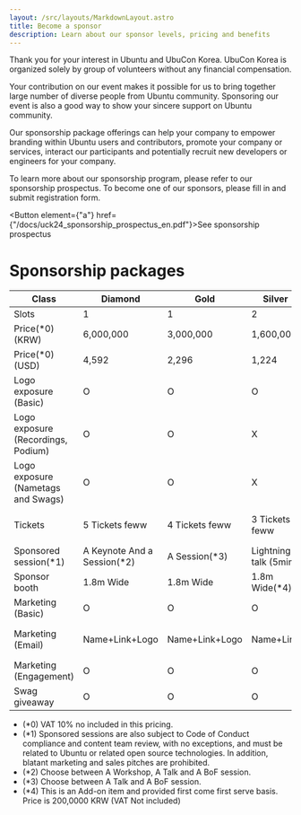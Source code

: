 ```yaml
---
layout: /src/layouts/MarkdownLayout.astro
title: Become a sponsor
description: Learn about our sponsor levels, pricing and benefits
---
```



Thank you for your interest in Ubuntu and UbuCon Korea. UbuCon Korea is organized solely by group of volunteers without any financial compensation.

Your contribution on our event makes it possible for us to bring together large number of diverse people from Ubuntu community. Sponsoring our event is also a good way to show your sincere support on Ubuntu community.

Our sponsorship package offerings can help your company to empower branding within Ubuntu users and contributors, promote your company or services, interact our participants and potentially recruit new developers or engineers for your company.

To learn more about our sponsorship program, please refer to our sponsorship prospectus. To become one of our sponsors, please fill in and submit registration form.

<Button element={"a"} href={"/docs/uck24_sponsorship_prospectus_en.pdf"}>See sponsorship prospectus</Button>

# Sponsorship packages

| Class | Diamond | Gold | Silver | Bronze | Supporter |
| --- | --- | --- | --- | --- | --- |
| Slots | 1 | 1 | 2 | 4 | ∞ |
| Price(*0) (KRW) | 6,000,000 | 3,000,000 | 1,600,000 | 800,000 | 500,000 |
| Price(*0) (USD) | 4,592 | 2,296 | 1,224 | 612 | 382 |
| Logo exposure (Basic) | O | O | O | O | O |
| Logo exposure (Recordings, Podium) | O | O | X | X | X |
| Logo exposure (Nametags and Swags) | O | O | X | X | X |
| Tickets | 5 Tickets feww | 4 Tickets feww | 3 Tickets feww | 2 Tickets feww | 5 Tickets 10% Discount |
| Sponsored session(*1) | A Keynote And a Session(*2) | A Session(*3) | Lightning talk (5min) | X | X |
| Sponsor booth | 1.8m Wide | 1.8m Wide | 1.8m Wide(*4) | X | X |
| Marketing (Basic) | O | O | O | O | O |
| Marketing (Email) | Name+Link+Logo | Name+Link+Logo | Name+Link | Name+Link | Mention Name only |
| Marketing (Engagement) | O | O | O | O | X |
| Swag giveaway | O | O | O | O | O |

- (*0) VAT 10% no included in this pricing.
- (*1) Sponsored sessions are also subject to Code of Conduct compliance and content team review, with no exceptions, and must be related to Ubuntu or related open source technologies. In addition, blatant marketing and sales pitches are prohibited.    
- (*2) Choose between A Workshop, A Talk and A BoF session.
- (*3) Choose between A Talk and A BoF session.
- (*4) This is an Add-on item and provided first come first serve basis. Price is 200,0000 KRW (VAT Not included)
